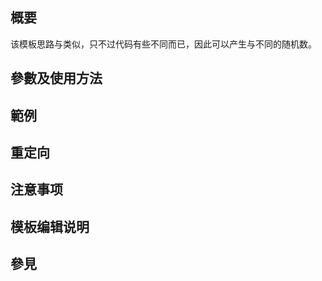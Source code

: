 {{Documentation subpage}}<!-- 在本行下編輯模板說明 -->

== 概要 ==
该模板思路与{{tp|rand}}类似，只不过代码有些不同而已，因此可以产生与{{tln|rand}}不同的随机数。

== 參數及使用方法 ==
{{tlf|rand2|需要产生随机数的最大值|最小值}}

== 範例 ==

== 重定向 ==

== 注意事项 ==

== 模板编辑说明 ==

== 參見 ==

<includeonly>{{Sandbox other||<!-- 本行下加入模板的分類 -->

}}</includeonly>